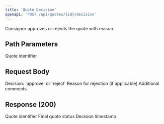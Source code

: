 ```yaml
---
title: 'Quote Decision'
openapi: 'POST /api/quotes/{id}/decision'
---
```


Consignor approves or rejects the quote with reason.

## Path Parameters

<ParamField path="id" type="string" required>
  Quote identifier
</ParamField>

## Request Body

<ParamField body="decision" type="string" required>
  Decision: 'approve' or 'reject'
</ParamField>

<ParamField body="reason" type="string">
  Reason for rejection (if applicable)
</ParamField>

<ParamField body="comments" type="string">
  Additional comments
</ParamField>

## Response (200)

<ParamField status="200" type="object">
  <ParamField name="quote_id" type="string">
    Quote identifier
  </ParamField>
  <ParamField name="status" type="string">
    Final quote status
  </ParamField>
  <ParamField name="decision_at" type="string" format="date-time">
    Decision timestamp
  </ParamField>
</ParamField>
